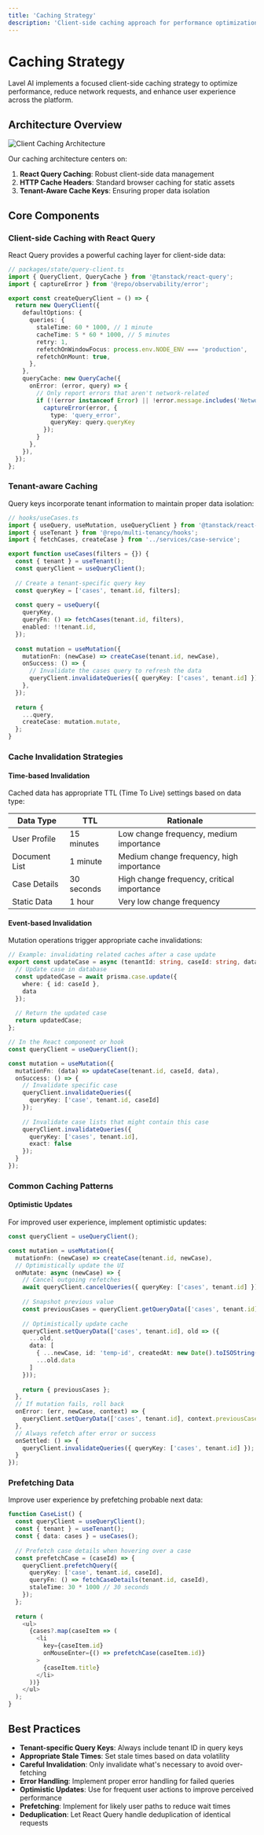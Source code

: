 ```yaml
---
title: 'Caching Strategy'
description: 'Client-side caching approach for performance optimization'
---
```


# Caching Strategy

Lavel AI implements a focused client-side caching strategy to optimize performance, reduce network requests, and enhance user experience across the platform.

## Architecture Overview

<Frame>
  <img src="/images/architecture/client-caching-architecture.png" alt="Client Caching Architecture" />
</Frame>

Our caching architecture centers on:

1. **React Query Caching**: Robust client-side data management
2. **HTTP Cache Headers**: Standard browser caching for static assets
3. **Tenant-Aware Cache Keys**: Ensuring proper data isolation

## Core Components

### Client-side Caching with React Query

React Query provides a powerful caching layer for client-side data:

```typescript
// packages/state/query-client.ts
import { QueryClient, QueryCache } from '@tanstack/react-query';
import { captureError } from '@repo/observability/error';

export const createQueryClient = () => {
  return new QueryClient({
    defaultOptions: {
      queries: {
        staleTime: 60 * 1000, // 1 minute
        cacheTime: 5 * 60 * 1000, // 5 minutes
        retry: 1,
        refetchOnWindowFocus: process.env.NODE_ENV === 'production',
        refetchOnMount: true,
      },
    },
    queryCache: new QueryCache({
      onError: (error, query) => {
        // Only report errors that aren't network-related
        if (!(error instanceof Error) || !error.message.includes('Network')) {
          captureError(error, {
            type: 'query_error',
            queryKey: query.queryKey
          });
        }
      },
    }),
  });
};
```

### Tenant-aware Caching

Query keys incorporate tenant information to maintain proper data isolation:

```typescript
// hooks/useCases.ts
import { useQuery, useMutation, useQueryClient } from '@tanstack/react-query';
import { useTenant } from '@repo/multi-tenancy/hooks';
import { fetchCases, createCase } from '../services/case-service';

export function useCases(filters = {}) {
  const { tenant } = useTenant();
  const queryClient = useQueryClient();
  
  // Create a tenant-specific query key
  const queryKey = ['cases', tenant.id, filters];
  
  const query = useQuery({
    queryKey,
    queryFn: () => fetchCases(tenant.id, filters),
    enabled: !!tenant.id,
  });
  
  const mutation = useMutation({
    mutationFn: (newCase) => createCase(tenant.id, newCase),
    onSuccess: () => {
      // Invalidate the cases query to refresh the data
      queryClient.invalidateQueries({ queryKey: ['cases', tenant.id] });
    },
  });
  
  return {
    ...query,
    createCase: mutation.mutate,
  };
}
```

### Cache Invalidation Strategies

#### Time-based Invalidation

Cached data has appropriate TTL (Time To Live) settings based on data type:

| Data Type | TTL | Rationale |
|-----------|-----|-----------|
| User Profile | 15 minutes | Low change frequency, medium importance |
| Document List | 1 minute | Medium change frequency, high importance |
| Case Details | 30 seconds | High change frequency, critical importance |
| Static Data | 1 hour | Very low change frequency |

#### Event-based Invalidation

Mutation operations trigger appropriate cache invalidations:

```typescript
// Example: invalidating related caches after a case update
export const updateCase = async (tenantId: string, caseId: string, data: any) => {
  // Update case in database
  const updatedCase = await prisma.case.update({
    where: { id: caseId },
    data
  });
  
  // Return the updated case
  return updatedCase;
};

// In the React component or hook
const queryClient = useQueryClient();

const mutation = useMutation({
  mutationFn: (data) => updateCase(tenant.id, caseId, data),
  onSuccess: () => {
    // Invalidate specific case
    queryClient.invalidateQueries({ 
      queryKey: ['case', tenant.id, caseId] 
    });
    
    // Invalidate case lists that might contain this case
    queryClient.invalidateQueries({ 
      queryKey: ['cases', tenant.id],
      exact: false
    });
  }
});
```

### Common Caching Patterns

#### Optimistic Updates

For improved user experience, implement optimistic updates:

```typescript
const queryClient = useQueryClient();

const mutation = useMutation({
  mutationFn: (newCase) => createCase(tenant.id, newCase),
  // Optimistically update the UI
  onMutate: async (newCase) => {
    // Cancel outgoing refetches
    await queryClient.cancelQueries({ queryKey: ['cases', tenant.id] });
    
    // Snapshot previous value
    const previousCases = queryClient.getQueryData(['cases', tenant.id]);
    
    // Optimistically update cache
    queryClient.setQueryData(['cases', tenant.id], old => ({
      ...old,
      data: [
        { ...newCase, id: 'temp-id', createdAt: new Date().toISOString() },
        ...old.data
      ]
    }));
    
    return { previousCases };
  },
  // If mutation fails, roll back
  onError: (err, newCase, context) => {
    queryClient.setQueryData(['cases', tenant.id], context.previousCases);
  },
  // Always refetch after error or success
  onSettled: () => {
    queryClient.invalidateQueries({ queryKey: ['cases', tenant.id] });
  }
});
```

### Prefetching Data

Improve user experience by prefetching probable next data:

```typescript
function CaseList() {
  const queryClient = useQueryClient();
  const { tenant } = useTenant();
  const { data: cases } = useCases();
  
  // Prefetch case details when hovering over a case
  const prefetchCase = (caseId) => {
    queryClient.prefetchQuery({
      queryKey: ['case', tenant.id, caseId],
      queryFn: () => fetchCaseDetails(tenant.id, caseId),
      staleTime: 30 * 1000 // 30 seconds
    });
  };
  
  return (
    <ul>
      {cases?.map(caseItem => (
        <li 
          key={caseItem.id} 
          onMouseEnter={() => prefetchCase(caseItem.id)}
        >
          {caseItem.title}
        </li>
      ))}
    </ul>
  );
}
```

## Best Practices

- **Tenant-specific Query Keys**: Always include tenant ID in query keys
- **Appropriate Stale Times**: Set stale times based on data volatility
- **Careful Invalidation**: Only invalidate what's necessary to avoid over-fetching
- **Error Handling**: Implement proper error handling for failed queries
- **Optimistic Updates**: Use for frequent user actions to improve perceived performance
- **Prefetching**: Implement for likely user paths to reduce wait times
- **Deduplication**: Let React Query handle deduplication of identical requests